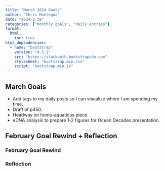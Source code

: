 ```yaml
---
title: "March 2024 Goals"
author: "Chris Mantegna"
date: "2024-2-29"
categories: ["monthly goals", "daily entries"]
format:
  html:
    toc: true
html_dependencies:
  - name: "bootstrap"
    version: "4.3.1"
    src: "https://stackpath.bootstrapcdn.com"
    stylesheet: "bootstrap.min.css"
    script: "bootstrap.min.js"
---
```


## March Goals

- Add tags to my daily posts so I can visualize where I am spending my time.\
- Draft of p450.\
- Headway on homo-aquaticus piece. \
- eDNA analysis to prepare 1-2 figures for Ocean Decades presentation.

## February Goal Rewind + Reflection

### February Goal Rewind

### Reflection
